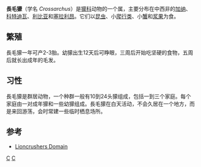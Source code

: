 {{Automatic taxobox
| taxon = Crossarchus
| authority = Cuvier, 1825
| image = cusimanse.jpg
| image_caption = 暗長毛獴
| subdivision_ranks = [[種|種]]
| subdivision = 
}}

'''長毛獴'''（学名 ''Crossarchus''）是[[獴科|獴科]]动物的一个属，主要分布在中西非的[[加纳|加纳]]、[[科特迪瓦|科特迪瓦]]、[[利比亚|利比亚]]和[[塞拉利昂|塞拉利昂]]。它们以[[昆虫|昆虫]]、小[[爬行类|爬行类]]、小[[蟹|蟹]]和[[浆果|浆果]]为食。

== 繁殖 ==
長毛獴一年可产2-3胎。幼獴出生12天后可睁眼，三周后开始吃坚硬的食物，五周后就长出成年的毛发。

== 习性 ==
長毛獴是群居动物，一个种群一般有10到24头獴组成，包括一到三个家庭。每个家庭由一对成年獴和一些幼獴组成。長毛獴在白天活动，不会久居在一个地方，而是来回游荡，会时常建一些临时栖息场所。

== 参考 ==
*[https://web.archive.org/web/20060306184641/http://www.lioncrusher.com/animal.asp?animal=125 Lioncrushers Domain]
{{Taxonbar}}
[[Category:獴科|C]]
[[Category:1825年描述的分类群|C]]